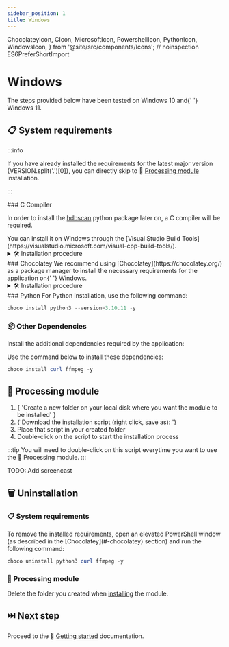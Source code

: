 ```yaml
---
sidebar_position: 1
title: Windows
---
```



  ChocolateyIcon,
  CIcon,
  MicrosoftIcon,
  PowershellIcon,
  PythonIcon,
  WindowsIcon,
} from '@site/src/components/Icons';
// noinspection ES6PreferShortImport

# <WindowsIcon /> Windows

<Fragment>
  The steps provided below have been tested on <WindowsIcon /> Windows 10 and{' '}
  <WindowsIcon /> Windows 11.
</Fragment>

## 📋 System requirements

<Fragment>

:::info

If you have already installed the requirements for the
latest major version {VERSION.split('.')[0]}, you
can directly skip to 🧮 [Processing module](#-processing-module) installation.

:::

</Fragment>

<Fragment>
  ### <CIcon /> C Compiler
</Fragment>

In order to install the
[hdbscan](https://github.com/scikit-learn-contrib/hdbscan) python package later
on, a C compiler will be required.

<Fragment>
  You can install it on <WindowsIcon /> Windows through the [Visual Studio Build
  Tools](https://visualstudio.microsoft.com/visual-cpp-build-tools/).
</Fragment>

<details>
  <summary>
    🛠️ Installation procedure
  </summary>

  <ol>
    <li>
      {'Navigate to '}
      <MicrosoftIcon />
      {'  '}
      <a
        href={'https://visualstudio.microsoft.com/visual-cpp-build-tools/'}
        target={'_blank' + ''}
      >
        {'Microsoft C++ Build Tools'}
      </a>
    </li>
    <li>
      <span>Click on `Download Build Tools` to download the executable</span>
    </li>
    <li>
    <span>
      {'Run the executable (proceed until you get the menu '}
      <i>Installing - Visual Studio Build Tools...</i>
      {')'}
    </span>
    </li>
    <li>
      <span>Check the first box for `Desktop development with C++`</span>
    </li>
    <li>
      <span>Click on `Install` (requires 6 Gb of disk space)</span>
    </li>
    <li>
    <span>
      Wait for the installation to complete. Once done, you can close the Visual
      Studio Build Tools window
    </span>
    </li>
  </ol>
</details>

<Fragment>
  ### <ChocolateyIcon /> Chocolatey
</Fragment>

<Fragment>
  We recommend using <ChocolateyIcon /> [Chocolatey](https://chocolatey.org/) as
  a package manager to install the necessary requirements for the application on{' '}
  <WindowsIcon /> Windows.
</Fragment>

<details>
  <summary>
    🛠️ Installation procedure
  </summary>

  <ol>
    <li>
      {'Click on the start menu (or press '}
      <WinKey />
      {' on your keyboard)'}
    </li>
    <li>
      {'Type '}
      <i>
        <PowershellIcon />
        {' PowerShell'}
      </i>
    </li>
    <li>
      {'Right-click on the '}
      <i>
        <PowershellIcon />
        {' PowerShell'}
      </i>
      {' icon'}
    </li>
    <li>
      {'Select '}
      <i>Run as Administrator</i>
      {' (this will open a new elevated terminal)'}
    </li>
    <li>
      {'Navigate to '}
      <ChocolateyIcon />
      {'  '}
      <a
        href={'https://chocolatey.org/install'}
        target={'_blank'}
      >
        {'Chocolatey installation page'}
      </a>
    </li>
    <li>Scroll to find the installation command</li>
    <li>Copy the command</li>
    <li>Paste it in your elevated terminal</li>
    <li>
      {'Press '}
      <code>Enter</code>
      {' to execute the command. Wait for the installation to finish.'}
    </li>
    <li>Keep the terminal open for subsequent steps</li>
  </ol>
</details>

<Fragment>
  ### <PythonIcon /> Python
</Fragment>

<Fragment>
  For <PythonIcon /> Python installation, use the following command:
</Fragment>

```powershell
choco install python3 --version=3.10.11 -y
```

### 📦 Other Dependencies

Install the additional dependencies required by the application:

<Dependencies
  noPython
  noCCompiler
  noNode
  noPnpm
/>

Use the command below to install these dependencies:

```powershell
choco install curl ffmpeg -y
```

## 🧮 Processing module

<ol>
  <li>
    {
      'Create a new folder on your local disk where you want the module to be installed'
    }
  </li>
  <li>
    {'Download the installation script (right click, save as): '}
    <VenvScriptWindows version={VERSION} />
  </li>
  <li>Place that script in your created folder</li>
  <li>Double-click on the script to start the installation process</li>
</ol>

:::tip
You will need to double-click on this script everytime you want to use the 🧮 Processing module.
:::

TODO: Add screencast

## 🗑️ Uninstallation

### 📋 System requirements

<Fragment>
  To remove the installed requirements, open an elevated <PowershellIcon />
  PowerShell window (as described in the <ChocolateyIcon />
  [Chocolatey](#-chocolatey) section) and run the following command:
</Fragment>

```powershell
choco uninstall python3 curl ffmpeg -y
```

### 🧮 Processing module

Delete the folder you created when [installing](#-processing-module) the module.

## ⏭️ Next step

Proceed to the 🏃 [Getting started](../../getting-started/) documentation.
